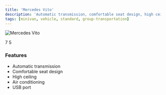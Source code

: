 ```yaml
---
title: 'Mercedes Vito'
description: 'Automatic transmission, comfortable seat design, high ceiling, air conditioning, comfortable minivan with USB port.'
tags: [minivan, vehicle, standard, group-transportation]
---
```


<img
  src="https://res.cloudinary.com/djzzikcey/image/upload/v1749821236/momtur_uploads/hnlnitnoslmfbbnzthaz.webp"
  alt="Mercedes Vito"
/>

<CardGroup>
  <Card title="Passenger Capacity">
    7
  </Card>
  <Card title="Luggage Capacity">
    5
  </Card>
</CardGroup>

### Features

- Automatic transmission
- Comfortable seat design
- High ceiling
- Air conditioning
- USB port